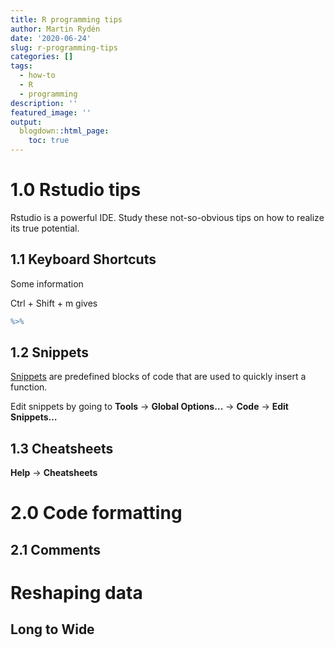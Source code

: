 ```yaml
---
title: R programming tips
author: Martin Rydén
date: '2020-06-24'
slug: r-programming-tips
categories: []
tags:
  - how-to
  - R
  - programming
description: ''
featured_image: ''
output:
  blogdown::html_page:
    toc: true
---
```


# 1.0 Rstudio tips

Rstudio is a powerful IDE. Study these not-so-obvious tips on how to realize its true potential.

## 1.1 Keyboard Shortcuts

Some information

Ctrl + Shift + m gives
```r
%>%
```

## 1.2 Snippets

[Snippets](https://support.rstudio.com/hc/en-us/articles/204463668-Code-Snippets){target="_blank"} are predefined blocks of code that are used to quickly insert a function.

Edit snippets by going to **Tools** -> **Global Options...** -> **Code** -> **Edit Snippets...**

## 1.3 Cheatsheets

**Help** -> **Cheatsheets**


# 2.0 Code formatting

## 2.1 Comments


# Reshaping data
## Long to Wide